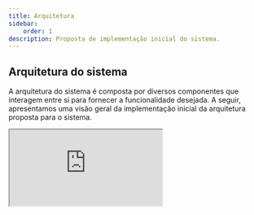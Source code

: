 ```yaml
---
title: Arquitetura
sidebar:
    order: 1
description: Proposta de implementação inicial do sistema.
---
```


## Arquitetura do sistema

A arquitetura do sistema é composta por diversos componentes que interagem entre si para fornecer a funcionalidade desejada. A seguir, apresentamos uma visão geral da implementação inicial da arquitetura proposta para o sistema.

<iframe style={{ border: 'none', height: '450px', width: '800px' }} src="https://whimsical.com/embed/4HMkJ3Q4zUPnk7gNcFxp1t@3QU9HnCUzCcxhscFgcgM6gAxn2EGUkPc7gsuDy1"></iframe>
